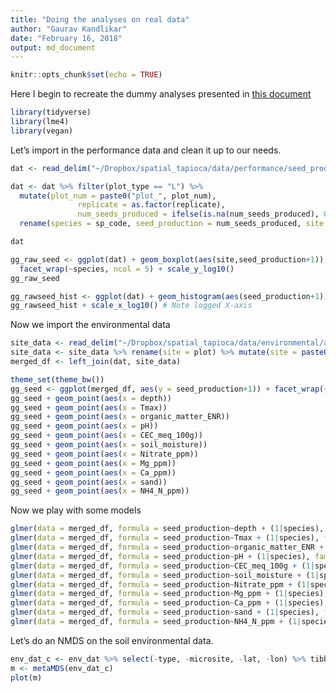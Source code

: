 ```yaml
---
title: "Doing the analyses on real data"
author: "Gaurav Kandlikar"
date: "February 16, 2018"
output: md_document
---
```


```r
knitr::opts_chunk$set(echo = TRUE)
```

Here I begin to recreate the dummy analyses presented in [this document](dummy-dataset-analysis.md)

```r
library(tidyverse)
library(lme4)
library(vegan)
```

Let's import in the performance data and clean it up to our needs.

```r

dat <- read_delim("~/Dropbox/spatial_tapioca/data/performance/seed_production_processed.csv",col_names = T, delim = ",")

dat <- dat %>% filter(plot_type == "L") %>% 
  mutate(plot_num = paste0("plot_", plot_num),
               replicate = as.factor(replicate),
               num_seeds_produced = ifelse(is.na(num_seeds_produced), 0, num_seeds_produced)) %>%
  rename(species = sp_code, seed_production = num_seeds_produced, site = plot_num) %>% select(-plot_type)

dat

gg_raw_seed <- ggplot(dat) + geom_boxplot(aes(site,seed_production+1)) + 
  facet_wrap(~species, ncol = 5) + scale_y_log10()
gg_raw_seed

gg_rawseed_hist <- ggplot(dat) + geom_histogram(aes(seed_production+1))
gg_rawseed_hist + scale_x_log10() # Note logged X-axis
```

Now we import the environmental data

```r
site_data <- read_delim("~/Dropbox/spatial_tapioca/data/environmental/all_environmental_data.csv", delim = ",") 
site_data <- site_data %>% rename(site = plot) %>% mutate(site = paste0("plot_", site))
merged_df <- left_join(dat, site_data)

theme_set(theme_bw())
gg_seed <- ggplot(merged_df, aes(y = seed_production+1)) + facet_wrap(~ species, ncol = 5) + scale_y_log10()
gg_seed + geom_point(aes(x = depth))
gg_seed + geom_point(aes(x = Tmax))
gg_seed + geom_point(aes(x = organic_matter_ENR))
gg_seed + geom_point(aes(x = pH))
gg_seed + geom_point(aes(x = CEC_meq_100g))
gg_seed + geom_point(aes(x = soil_moisture))
gg_seed + geom_point(aes(x = Nitrate_ppm))
gg_seed + geom_point(aes(x = Mg_ppm))
gg_seed + geom_point(aes(x = Ca_ppm))
gg_seed + geom_point(aes(x = sand))
gg_seed + geom_point(aes(x = NH4_N_ppm))
```

Now we play with some models

```r
glmer(data = merged_df, formula = seed_production~depth + (1|species), family = poisson(link = log))
glmer(data = merged_df, formula = seed_production~Tmax + (1|species), family = poisson(link = log))
glmer(data = merged_df, formula = seed_production~organic_matter_ENR + (1|species), family = poisson(link = log))
glmer(data = merged_df, formula = seed_production~pH + (1|species), family = poisson(link = log))
glmer(data = merged_df, formula = seed_production~CEC_meq_100g + (1|species), family = poisson(link = log))
glmer(data = merged_df, formula = seed_production~soil_moisture + (1|species), family = poisson(link = log))
glmer(data = merged_df, formula = seed_production~Nitrate_ppm + (1|species), family = poisson(link = log))
glmer(data = merged_df, formula = seed_production~Mg_ppm + (1|species), family = poisson(link = log))
glmer(data = merged_df, formula = seed_production~Ca_ppm + (1|species), family = poisson(link = log))
glmer(data = merged_df, formula = seed_production~sand + (1|species), family = poisson(link = log))
glmer(data = merged_df, formula = seed_production~NH4_N_ppm + (1|species), family = poisson(link = log))
```

Let's do an NMDS on the soil environmental data.  

```r
env_dat_c <- env_dat %>% select(-type, -microsite, -lat, -lon) %>% tibble::column_to_rownames(plot) 
m <- metaMDS(env_dat_c)
plot(m)
```